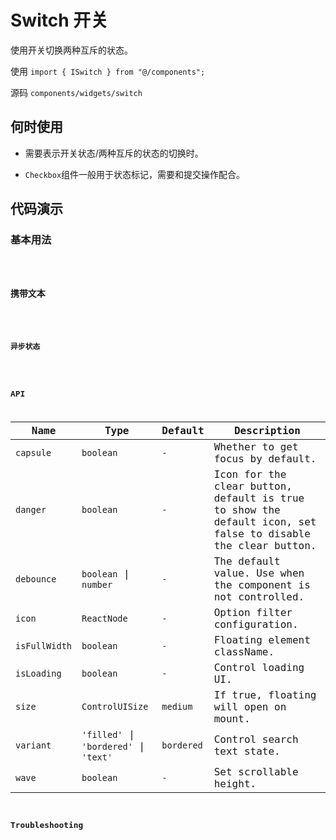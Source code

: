 # Switch 开关

使用开关切换两种互斥的状态。

使用 `import { ISwitch } from "@/components";`

源码 `components/widgets/switch`

## 何时使用

* 需要表示开关状态/两种互斥的状态的切换时。

* `Checkbox`组件一般用于状态标记，需要和提交操作配合。

## 代码演示

### 基本用法

<code src='@/examples/switch/basic' />

### 携带文本

<code src='@/examples/switch/copywriter' />

### 异步状态

<code src='@/examples/button/size' />


## API

| Name          | Type                                    | Default      | Description                                                                                                                                                     |
| ------------- | --------------------------------------- | ------------ | --------------------------------------------------------------------------------------------------------------------------------------------------------------- |
| `capsule`     | `boolean`                               | `-`          | Whether to get focus by default.                                                                                                                                |
| `danger`      | `boolean`                               | `-`          | Icon for the clear button, default is true to show the default icon, set false to disable the clear button.                                                     |
| `debounce`    | `boolean` \| `number`                   | `-`          | The default value. Use when the component is not controlled.                                                                                                    |
| `icon`        | `ReactNode`                             | `-`          | Option filter configuration.                                                                                                                                    |
| `isFullWidth` | `boolean`                               | `-`          | Floating element className.                                                                                                                                     |
| `isLoading`   | `boolean`                               | `-`          | Control loading UI.                                                                                                                                             |
| `size`        | `ControlUISize`                         | `medium`     | If true, floating will open on mount.                                                                                                                           |
| `variant`     | `'filled'` \| `'bordered'` \| `'text'`  | `bordered`   | Control search text state.                                                                                                                                      |
| `wave`        | `boolean`                               | `-`          | Set scrollable height.                                                                                                                                          |

## Troubleshooting